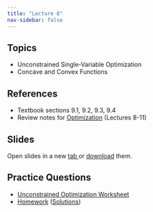 ```yaml
---
title: "Lecture 8"
nav-sidebar: false
---
```


## Topics 
- Unconstrained Single-Variable Optimization
- Concave and Convex Functions
  
## References
- Textbook sections 9.1, 9.2, 9.3, 9.4
- Review notes for [Optimization](./../../Notes/Optimization.pdf) (Lectures 8-11)
  
## Slides 

Open slides in a new <a href="Slides8.pdf" target="_blank"> tab </a> or 
<a href="Slides8.pdf" download="Slides8">download</a> them.

<object class="slide-deck" data="Slides8.pdf" type="application/pdf" style="width:80%; height:450px;">
</object>

## Practice Questions
- [Unconstrained Optimization Worksheet](Handout-Unconstrained-Optimization.pdf)
- [Homework](homework8.pdf) ([Solutions](homework8_solutions.pdf))
